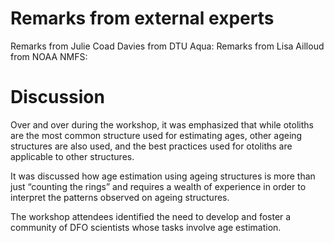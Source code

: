 

# Remarks from external experts

Remarks from Julie Coad Davies from DTU Aqua:
\begin{verbatim}
The workshop has been an excellent forum for those working with age reading and the 
age data resulting from their work. With such a variety of expertise across labs 
and regions under the DFO it is important that a community is formed to facilitate 
knowledge sharing on best practices. There are opportunities for age reading 
calibration across labs who are age reading the same stocks, cooperation on updating 
reference collections and knowledge sharing on image acquisition and method testing. 

Future plans to have a DFO version of SmartDots will facilitate this and will support 
an overall improvement in the quality of the age data coming from the age reading labs 
and how the data is subsequently used in the stock assessment process. Forming a 
working group who meet annually will foster the communication required to sustain the 
community. 
\end{verbatim}

Remarks from Lisa Ailloud from NOAA NMFS:
\begin{verbatim}
What Lisa said.
\end{verbatim}

# Discussion

Over and over during the workshop, it was emphasized that while otoliths are the most common structure used for estimating ages, other ageing structures are also used, and the best practices used for otoliths are applicable to other structures.

It was discussed how age estimation using ageing structures is more than just "counting the rings" and requires a wealth of experience in order to interpret the patterns observed on ageing structures.

The workshop attendees identified the need to develop and foster a community of DFO scientists whose tasks involve age estimation.

